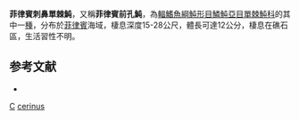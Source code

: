 {{Speciesbox
| genus = Cantherhines
| species = cerinus
| status = NE
| status_system = IUCN3.1
| authority = [[Randall|Randall]], 2011
| synonyms = 
}}

'''菲律賓刺鼻單棘魨'''，又稱'''菲律賓前孔魨'''，為[[輻鰭魚綱|輻鰭魚綱]][[魨形目|魨形目]][[鱗魨亞目|鱗魨亞目]][[單棘魨科|單棘魨科]]的其中一[[種|種]]，分布於[[菲律賓|菲律賓]]海域，棲息深度15-28公尺，體長可達12公分，棲息在礁石區，生活習性不明。

==参考文献==
*{{FishBase_species|genus=Cantherhines|species=cerinus |year=2014|month=2}}

{{taxonbar}}

[[Category:2011年描述的鱼类|C]]
[[Category:刺鼻單棘魨屬|cerinus]]